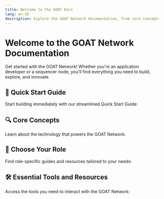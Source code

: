 ```yaml
---
title: Welcome to the GOAT Docs
lang: en-US
description: Explore the GOAT Network documentation, from core concepts to essential tools, and get started building today.
---
```



# Welcome to the GOAT Network Documentation

Get started with the GOAT Network! Whether you're an application developer or a sequencer node, you'll find everything you need to build, explore, and innovate.

## 🚀 Quick Start Guide

Start building immediately with our streamlined Quick Start Guide:

<Cards>
  <Card 
    title="Quick Start Guide" 
    href="/builders/quick-start"
    description="Set up your environment and deploy your first dApp."
  />
</Cards>

## 🔍 Core Concepts

Learn about the technology that powers the GOAT Network:

<Cards>
  <Card 
    title="Bitcoin Layer 2" 
    href="/network/concepts/bitcoin" 
    description="Understand how transactions settle on Bitcoin for unmatched security."
  />
  <Card 
    title="ZKM Infrastructure" 
    href="/network/concepts/ZKM"
    description="Dive into the zkVM-powered infrastructure that drives scalability."
  />
  <Card 
    title="Optimistic Challenge Protocol" 
    href="/network/concepts/ocp"
    description="Explore the mechanism ensuring trust and fairness."
  />
  <Card 
    title="Decentralized Sequencing" 
    href="/network/concepts/decseq" 
    description="Learn how censorship resistance and trustlessness are achieved."
  />
</Cards>

## 👥 Choose Your Role

Find role-specific guides and resources tailored to your needs:

<Cards>
  <Card 
    title="Application Developer" 
    href="/builders/app-developers/overview"
    description="Build decentralized applications on GOAT Network Testnet3."
  />
  <Card 
    title="Sequencer Node" 
    href="/builders/sequencers/validator"
    description="Operate and manage sequencing infrastructure."
  />
</Cards>

## 🛠 Essential Tools and Resources

Access the tools you need to interact with the GOAT Network:

<Cards>
  <Card 
    title="Bridge Interface" 
    href="/network/bridged"
    description="Transfer assets between layers seamlessly."
  />
  <Card 
    title="Network & RPC" 
    href="/network/networks-rpc"
    description="Connect to the GOAT Network using RPC endpoints."
  />
  <Card 
    title="Contract Addresses" 
    href="/network/contracts"
    description="Find deployed contract addresses for the network."
  />
  <Card 
    title="Explorer" 
    href="https://explorer.testnet3.goat.network"
    description="Monitor transactions and on-chain activity."
  />
</Cards>
